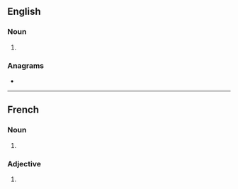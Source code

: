 ==English==

===Noun===
{{head|en|noun form}}

# {{plural of|en|passager}}

===Anagrams===
* {{anagrams|en|a=aaegprsss|gas passer|grass peas|grass-peas|grasspeas}}

----

==French==

===Noun===
{{head|fr|noun plural form|g=m}}

# {{masculine plural of|fr|passager}}

===Adjective===
{{head|fr|adjective form}}

# {{masculine plural of|fr|passager}}